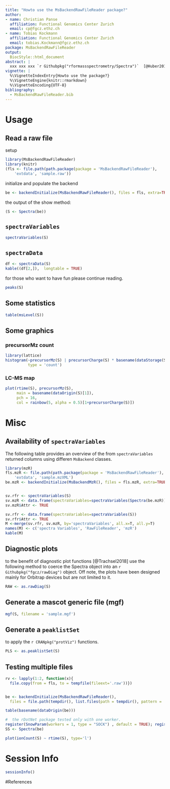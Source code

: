 ```yaml
---
title: "Howto use the MsBackendRawFileReader package?"
author:
- name: Christian Panse
  affiliation: Functional Genomics Center Zurich
  email: cp@fgcz.ethz.ch
- name: Tobias Kockmann
  affiliation: Functional Genomics Center Zurich
  email: tobias.Kockmann@fgcz.ethz.ch
package: MsBackendRawFileReader
output:
  BiocStyle::html_document
abstract: |
  xxx xxx xxx `r Githubpkg("rformassspectrometry/Spectra")`  [@Huber2015, @Trachsel2018]
vignette: |
  %\VignetteIndexEntry{Howto use the package?}
  %\VignetteEngine{knitr::rmarkdown}
  %\VignetteEncoding{UTF-8}
bibliography:
  - MsBackendRawFileReader.bib
---
```


# Usage

## Read a raw file

setup

```r
library(MsBackendRawFileReader)
library(knitr)
(fls <- file.path(path.package(package = 'MsBackendRawFileReader'),
    'extdata', 'sample.raw'))
```

initialize and populate the backend
```r
be <- backendInitialize(MsBackendRawFileReader(), files = fls, extra=TRUE)
```

the output of the show method:
```r
(S <- Spectra(be))
```

## `spectraVariables` 

```r
spectraVariables(S)
```

## `spectraData`
```r

df <- spectraData(S)
kable((df[2,]),  longtable = TRUE)
```

for those who want to have fun please continue reading.


```r
peaks(S)
```

## Some statistics

```r
table(msLevel(S))
```


## Some graphics

### precursorMz count

```r
library(lattice)
histogram(~precursorMz(S) | precursorCharge(S) * basename(dataStorage(S)),
          type = 'count')
```


### LC-MS map
```r
plot(rtime(S), precursorMz(S),
     main = basename(dataOrigin(S)[1]),
     pch = 16,
     col = rainbow(5, alpha = 0.5)[1+precursorCharge(S)])
```



# Misc

## Availability of `spectraVariables` 

The following table provides an overview of the from `spectraVariables` returned
columns using differen `MsBackend` classes.

```r
library(mzR)
fls.mzR <- file.path(path.package(package = 'MsBackendRawFileReader'),
    'extdata', 'sample.mzXML')
be.mzR <- backendInitialize(MsBackendMzR(), files = fls.mzR, extra=TRUE)


sv.rfr <- spectraVariables(S)
sv.mzR <- data.frame(spectraVariables=spectraVariables(Spectra(be.mzR)))
sv.mzR$Attr <- TRUE

sv.rfr <- data.frame(spectraVariables=spectraVariables(S))
sv.rfr$Attr <- TRUE
M <-merge(sv.rfr, sv.mzR, by='spectraVariables', all.x=T, all.y=T)
names(M) <- c('spectra Variables', 'RawFileReader', 'mzR')
kable(M)
```


## Diagnostic plots

to the benefit of diagnostic plot functions [@Trachsel2018] use the following
method to coerce the Spectra object into an `r Githubpkg("fgcz/rawDiag")`
object.
Off note, the plots have been designed mainly for Orbitrap devices but are not
limited to it.

```r
RAW <- as.rawDiag(S)
```

## Generate a mascot generic file (mgf)

```r
mgf(S, filename = 'sample.mgf')
```


## Generate a `peaklistSet`

to apply the `r CRANpkg("protViz")` functions.

```r
PLS <- as.peaklistSet(S) 
```


## Testing multiple files

```r
rv <- lapply(1:2, function(x){
  file.copy(from = fls, to = tempfile(fileext='.raw'))})


be <- backendInitialize(MsBackendRawFileReader(),
  files = file.path(tempdir(), list.files(path = tempdir(), pattern = 'raw$')))

table(basename(dataOrigin(be)))

#  the rDotNet package tested only with one worker.
register(SnowParam(workers = 1, type = "SOCK") , default = TRUE); registered()
SS <- Spectra(be)
```

```r
plot(ionCount(S) ~ rtime(S), type='l')
```

# Session Info

```r
sessionInfo()
```

#References



